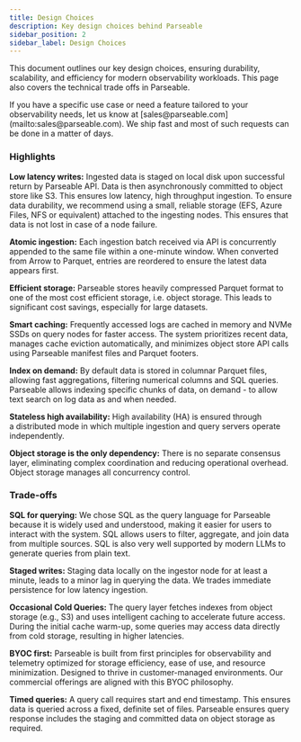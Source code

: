 ```yaml
---
title: Design Choices
description: Key design choices behind Parseable
sidebar_position: 2
sidebar_label: Design Choices
---
```


This document outlines our key design choices, ensuring durability, scalability, and efficiency for modern observability workloads. This page also covers the technical trade offs in Parseable.

<Callout type="info">
If you have a specific use case or need a feature tailored to your observability needs, let us know at [sales@parseable.com](mailto:sales@parseable.com). We ship fast and most of such requests can be done in a matter of days.
</Callout>

### Highlights

**Low latency writes:** Ingested data is staged on local disk upon successful return by Parseable API. Data is then asynchronously committed to object store like S3. This ensures low latency, high throughput ingestion. To ensure data durability, we recommend using a small, reliable storage (EFS, Azure Files, NFS or equivalent) attached to the ingesting nodes. This ensures that data is not lost in case of a node failure.

**Atomic ingestion:** Each ingestion batch received via API is concurrently appended to the same file within a one-minute window. When converted from Arrow to Parquet, entries are reordered to ensure the latest data appears first.

**Efficient storage:** Parseable stores heavily compressed Parquet format to one of the most cost efficient storage, i.e. object storage. This leads to significant cost savings, especially for large datasets. 

**Smart caching:** Frequently accessed logs are cached in memory and NVMe SSDs on query nodes for faster access. The system prioritizes recent data, manages cache eviction automatically, and minimizes object store API calls using Parseable manifest files and Parquet footers.

**Index on demand:** By default data is stored in columnar Parquet files, allowing fast aggregations, filtering numerical columns and SQL queries. Parseable allows indexing specific chunks of data, on demand - to allow text search on log data as and when needed.

**Stateless high availability:** High availability (HA) is ensured through a distributed mode in which multiple ingestion and query servers operate independently. 

**Object storage is the only dependency:** There is no separate consensus layer, eliminating complex coordination and reducing operational overhead. Object storage manages all concurrency control.

### Trade-offs

**SQL for querying:** We chose SQL as the query language for Parseable because it is widely used and understood, making it easier for users to interact with the system. SQL allows users to filter, aggregate, and join data from multiple sources. SQL is also very well supported by modern LLMs to generate queries from plain text.

**Staged writes:** Staging data locally on the ingestor node for at least a minute, leads to a minor lag in querying the data. We trades immediate persistence for low latency ingestion.

**Occasional Cold Queries:** The query layer fetches indexes from object storage (e.g., S3) and uses intelligent caching to accelerate future access. During the initial cache warm-up, some queries may access data directly from cold storage, resulting in higher latencies.

**BYOC first:** Parseable is built from first principles for observability and telemetry optimized for storage efficiency, ease of use, and resource minimization. Designed to thrive in customer-managed environments. Our commercial offerings are aligned with this BYOC philosophy.

**Timed queries:** A query call requires start and end timestamp. This ensures data is queried across a fixed, definite set of files. Parseable ensures query response includes the staging and committed data on object storage as required.
